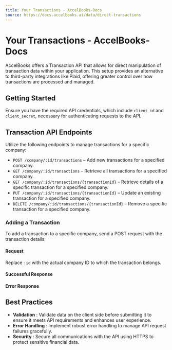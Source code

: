 ```yaml
---
title: Your Transactions - AccelBooks-Docs
source: https://docs.accelbooks.ai/data/direct-transactions
---
```


# Your Transactions - AccelBooks-Docs

AccelBooks offers a Transaction API that allows for direct manipulation of transaction data within your application. This setup provides an alternative to third-party integrations like Plaid, offering greater control over how transactions are processed and managed.

## Getting Started

Ensure you have the required API credentials, which include `client_id` and `client_secret`, necessary for authenticating requests to the API.

## Transaction API Endpoints

Utilize the following endpoints to manage transactions for a specific company:

  * `POST /company/:id/transactions` – Add new transactions for a specified company.
  * `GET /company/:id/transactions` – Retrieve all transactions for a specified company.
  * `GET /company/:id/transactions/{transactionId}` – Retrieve details of a specific transaction for a specified company.
  * `PUT /company/:id/transactions/{transactionId}` – Update an existing transaction for a specified company.
  * `DELETE /company/:id/transactions/{transactionId}` – Remove a specific transaction for a specified company.



### Adding a Transaction

To add a transaction to a specific company, send a POST request with the transaction details:

#### Request

Replace `:id` with the actual company ID to which the transaction belongs.

#### Successful Response

#### Error Response

## Best Practices

  * **Validation** : Validate data on the client side before submitting it to ensure it meets API requirements and enhances user experience.
  * **Error Handling** : Implement robust error handling to manage API request failures gracefully.
  * **Security** : Secure all communications with the API using HTTPS to protect sensitive financial data.


